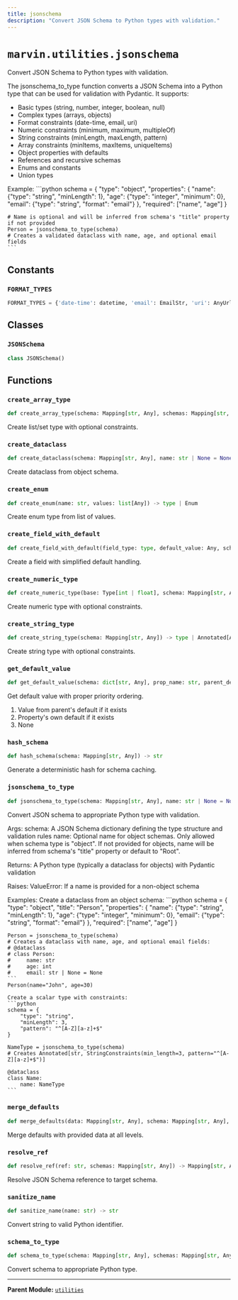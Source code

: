 ```yaml
---
title: jsonschema
description: "Convert JSON Schema to Python types with validation."
---
```


# `marvin.utilities.jsonschema`
Convert JSON Schema to Python types with validation.

The jsonschema_to_type function converts a JSON Schema into a Python type that can be used
for validation with Pydantic. It supports:

- Basic types (string, number, integer, boolean, null)
- Complex types (arrays, objects)
- Format constraints (date-time, email, uri)
- Numeric constraints (minimum, maximum, multipleOf)
- String constraints (minLength, maxLength, pattern)
- Array constraints (minItems, maxItems, uniqueItems)
- Object properties with defaults
- References and recursive schemas
- Enums and constants
- Union types

Example:
    ```python
    schema = {
        "type": "object",
        "properties": {
            "name": {"type": "string", "minLength": 1},
            "age": {"type": "integer", "minimum": 0},
            "email": {"type": "string", "format": "email"}
        },
        "required": ["name", "age"]
    }

    # Name is optional and will be inferred from schema's "title" property if not provided
    Person = jsonschema_to_type(schema)
    # Creates a validated dataclass with name, age, and optional email fields
    ```

## Constants

### `FORMAT_TYPES`
```python
FORMAT_TYPES = {'date-time': datetime, 'email': EmailStr, 'uri': AnyUrl, 'json': Json}
```

## Classes

### `JSONSchema`
```python
class JSONSchema()
```

## Functions

### `create_array_type`
```python
def create_array_type(schema: Mapping[str, Any], schemas: Mapping[str, Any]) -> type | Annotated[Any, ...]
```
Create list/set type with optional constraints.

### `create_dataclass`
```python
def create_dataclass(schema: Mapping[str, Any], name: str | None = None, schemas: Mapping[str, Any] | None = None) -> type
```
Create dataclass from object schema.

### `create_enum`
```python
def create_enum(name: str, values: list[Any]) -> type | Enum
```
Create enum type from list of values.

### `create_field_with_default`
```python
def create_field_with_default(field_type: type, default_value: Any, schema: dict[str, Any]) -> Any
```
Create a field with simplified default handling.

### `create_numeric_type`
```python
def create_numeric_type(base: Type[int | float], schema: Mapping[str, Any]) -> type | Annotated[Any, ...]
```
Create numeric type with optional constraints.

### `create_string_type`
```python
def create_string_type(schema: Mapping[str, Any]) -> type | Annotated[Any, ...]
```
Create string type with optional constraints.

### `get_default_value`
```python
def get_default_value(schema: dict[str, Any], prop_name: str, parent_default: dict[str, Any] | None = None) -> Any
```
Get default value with proper priority ordering.
1. Value from parent's default if it exists
2. Property's own default if it exists
3. None

### `hash_schema`
```python
def hash_schema(schema: Mapping[str, Any]) -> str
```
Generate a deterministic hash for schema caching.

### `jsonschema_to_type`
```python
def jsonschema_to_type(schema: Mapping[str, Any], name: str | None = None) -> type
```
Convert JSON schema to appropriate Python type with validation.

Args:
    schema: A JSON Schema dictionary defining the type structure and validation rules
    name: Optional name for object schemas. Only allowed when schema type is "object".
        If not provided for objects, name will be inferred from schema's "title"
        property or default to "Root".

Returns:
    A Python type (typically a dataclass for objects) with Pydantic validation

Raises:
    ValueError: If a name is provided for a non-object schema

Examples:
    Create a dataclass from an object schema:
    ```python
    schema = {
        "type": "object",
        "title": "Person",
        "properties": {
            "name": {"type": "string", "minLength": 1},
            "age": {"type": "integer", "minimum": 0},
            "email": {"type": "string", "format": "email"}
        },
        "required": ["name", "age"]
    }

    Person = jsonschema_to_type(schema)
    # Creates a dataclass with name, age, and optional email fields:
    # @dataclass
    # class Person:
    #     name: str
    #     age: int
    #     email: str | None = None
    ```
    Person(name="John", age=30)

    Create a scalar type with constraints:
    ```python
    schema = {
        "type": "string",
        "minLength": 3,
        "pattern": "^[A-Z][a-z]+$"
    }

    NameType = jsonschema_to_type(schema)
    # Creates Annotated[str, StringConstraints(min_length=3, pattern="^[A-Z][a-z]+$")]

    @dataclass
    class Name:
        name: NameType
    ```

### `merge_defaults`
```python
def merge_defaults(data: Mapping[str, Any], schema: Mapping[str, Any], parent_default: Mapping[str, Any] | None = None) -> dict[str, Any]
```
Merge defaults with provided data at all levels.

### `resolve_ref`
```python
def resolve_ref(ref: str, schemas: Mapping[str, Any]) -> Mapping[str, Any]
```
Resolve JSON Schema reference to target schema.

### `sanitize_name`
```python
def sanitize_name(name: str) -> str
```
Convert string to valid Python identifier.

### `schema_to_type`
```python
def schema_to_type(schema: Mapping[str, Any], schemas: Mapping[str, Any]) -> type
```
Convert schema to appropriate Python type.

---

**Parent Module:** [`utilities`](marvin-utilities)
